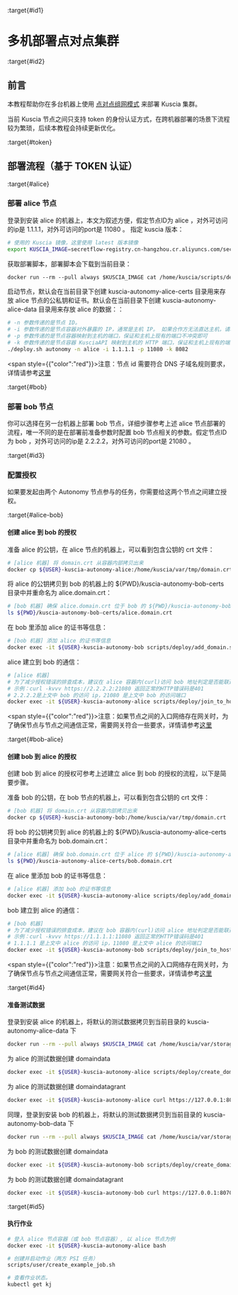 :target{#id1}

# 多机部署点对点集群

:target{#id2}

## 前言

本教程帮助你在多台机器上使用 [点对点组网模式](../reference/architecture_cn.mdx#peer-to-peer) 来部署 Kuscia 集群。

当前 Kuscia 节点之间只支持 token 的身份认证方式，在跨机器部署的场景下流程较为繁琐，后续本教程会持续更新优化。

:target{#token}

## 部署流程（基于 TOKEN 认证）

:target{#alice}

### 部署 alice 节点

登录到安装 alice 的机器上，本文为叙述方便，假定节点ID为 alice ，对外可访问的ip是 1.1.1.1，对外可访问的port是 11080 。
指定 kuscia 版本：

```bash
# 使用的 Kuscia 镜像，这里使用 latest 版本镜像
export KUSCIA_IMAGE=secretflow-registry.cn-hangzhou.cr.aliyuncs.com/secretflow/kuscia
```

获取部署脚本，部署脚本会下载到当前目录：

```default
docker run --rm --pull always $KUSCIA_IMAGE cat /home/kuscia/scripts/deploy/deploy.sh > deploy.sh && chmod u+x deploy.sh
```

启动节点，默认会在当前目录下创建 kuscia-autonomy-alice-certs 目录用来存放 alice 节点的公私钥和证书。默认会在当前目录下创建 kuscia-autonomy-alice-data 目录用来存放 alice 的数据：：

```bash
# -n 参数传递的是节点 ID。
# -i 参数传递的是节点容器对外暴露的 IP，通常是主机 IP。 如果合作方无法直达主机，请填写网关映射的IP。
# -p 参数传递的是节点容器映射到主机的端口，保证和主机上现有的端口不冲突即可
# -k 参数传递的是节点容器 KusciaAPI 映射到主机的 HTTP 端口，保证和主机上现有的端口不冲突即可
./deploy.sh autonomy -n alice -i 1.1.1.1 -p 11080 -k 8082
```

<span style={{"color":"red"}}>注意：节点 id 需要符合 DNS 子域名规则要求，详情请参考[这里](https://kubernetes.io/zh-cn/docs/concepts/overview/working-with-objects/names/#dns-subdomain-names)</span>

:target{#bob}

### 部署 bob 节点

你可以选择在另一台机器上部署 bob 节点，详细步骤参考上述 alice 节点部署的流程，唯一不同的是在部署前准备参数时配置 bob 节点相关的参数。假定节点ID为 bob ，对外可访问的ip是 2.2.2.2，对外可访问的port是 21080 。

:target{#id3}

### 配置授权

如果要发起由两个 Autonomy 节点参与的任务，你需要给这两个节点之间建立授权。

:target{#alice-bob}

#### 创建 alice 到 bob 的授权

准备 alice 的公钥，在 alice 节点的机器上，可以看到包含公钥的 crt 文件：

```bash
# [alice 机器] 将 domain.crt 从容器内部拷贝出来
docker cp ${USER}-kuscia-autonomy-alice:/home/kuscia/var/tmp/domain.crt .
```

将 alice 的公钥拷贝到 bob 的机器上的 $\{PWD}/kuscia-autonomy-bob-certs 目录中并重命名为 alice.domain.crt：

```bash
# [bob 机器] 确保 alice.domain.crt 位于 bob 的 ${PWD}/kuscia-autonomy-bob-certs 目录中
ls ${PWD}/kuscia-autonomy-bob-certs/alice.domain.crt
```

在 bob 里添加 alice 的证书等信息：

```bash
# [bob 机器] 添加 alice 的证书等信息
docker exec -it ${USER}-kuscia-autonomy-bob scripts/deploy/add_domain.sh alice p2p
```

alice 建立到 bob 的通信：

```bash
# [alice 机器]
# 为了减少授权错误的排查成本，建议在 alice 容器内(curl)访问 bob 地址判定是否能联通，之后再授权
# 示例：curl -kvvv https://2.2.2.2:21080 返回正常的HTTP错误码是401
# 2.2.2.2是上文中 bob 的访问 ip，21080 是上文中 bob 的访问端口
docker exec -it ${USER}-kuscia-autonomy-alice scripts/deploy/join_to_host.sh alice bob https://2.2.2.2:21080
```

<span style={{"color":"red"}}>注意：如果节点之间的入口网络存在网关时，为了确保节点与节点之间通信正常，需要网关符合一些要求，详情请参考[<span>这里</span>](networkrequirements.mdx)</span>

:target{#bob-alice}

#### 创建 bob 到 alice 的授权

创建 bob 到 alice 的授权可参考上述建立 alice 到 bob 的授权的流程，以下是简要步骤。

准备 bob 的公钥，在 bob 节点的机器上，可以看到包含公钥的 crt 文件：

```bash
# [bob 机器] 将 domain.crt 从容器内部拷贝出来
docker cp ${USER}-kuscia-autonomy-bob:/home/kuscia/var/tmp/domain.crt .
```

将 bob 的公钥拷贝到 alice 的机器上的 $\{PWD}/kuscia-autonomy-alice-certs 目录中并重命名为 bob.domain.crt：

```bash
# [alice 机器] 确保 bob.domain.crt 位于 alice 的 ${PWD}/kuscia-autonomy-alice-certs 目录中
ls ${PWD}/kuscia-autonomy-alice-certs/bob.domain.crt
```

在 alice 里添加 bob 的证书等信息：

```bash
# [alice 机器] 添加 bob 的证书等信息
docker exec -it ${USER}-kuscia-autonomy-alice scripts/deploy/add_domain.sh bob p2p
```

bob 建立到 alice 的通信：

```bash
# [bob 机器] 
# 为了减少授权错误的排查成本，建议在 bob 容器内(curl)访问 alice 地址判定是否能联通，之后再授权
# 示例：curl -kvvv https://1.1.1.1:11080 返回正常的HTTP错误码是401
# 1.1.1.1 是上文中 alice 的访问 ip，11080 是上文中 alice 的访问端口
docker exec -it ${USER}-kuscia-autonomy-bob scripts/deploy/join_to_host.sh bob alice https://1.1.1.1:11080
```

<span style={{"color":"red"}}>注意：如果节点之间的入口网络存在网关时，为了确保节点与节点之间通信正常，需要网关符合一些要求，详情请参考[<span>这里</span>](networkrequirements.mdx)</span>

:target{#id4}

#### 准备测试数据

登录到安装 alice 的机器上，将默认的测试数据拷贝到当前目录的 kuscia-autonomy-alice-data 下

```bash
docker run --rm --pull always $KUSCIA_IMAGE cat /home/kuscia/var/storage/data/alice.csv > kuscia-autonomy-alice-data/alice.csv
```

为 alice 的测试数据创建 domaindata

```bash
docker exec -it ${USER}-kuscia-autonomy-alice scripts/deploy/create_domaindata_alice_table.sh alice
```

为 alice 的测试数据创建 domaindatagrant

```bash
docker exec -it ${USER}-kuscia-autonomy-alice curl https://127.0.0.1:8070/api/v1/datamesh/domaindatagrant/create -X POST -H 'content-type: application/json' -d '{"author":"alice","domaindata_id":"alice-table","grant_domain":"bob"}' --cacert etc/certs/ca.crt --cert etc/certs/ca.crt --key etc/certs/ca.key
```

同理，登录到安装 bob 的机器上，将默认的测试数据拷贝到当前目录的 kuscia-autonomy-bob-data 下

```bash
docker run --rm --pull always $KUSCIA_IMAGE cat /home/kuscia/var/storage/data/bob.csv > kuscia-autonomy-bob-data/bob.csv
```

为 bob 的测试数据创建 domaindata

```bash
docker exec -it ${USER}-kuscia-autonomy-bob scripts/deploy/create_domaindata_bob_table.sh bob
```

为 bob 的测试数据创建 domaindatagrant

```bash
docker exec -it ${USER}-kuscia-autonomy-bob curl https://127.0.0.1:8070/api/v1/datamesh/domaindatagrant/create -X POST -H 'content-type: application/json' -d '{"author":"bob","domaindata_id":"bob-table","grant_domain":"alice"}' --cacert etc/certs/ca.crt --cert etc/certs/ca.crt --key etc/certs/ca.key
```

:target{#id5}

#### 执行作业

```bash
# 登入 alice 节点容器（或 bob 节点容器）, 以 alice 节点为例
docker exec -it ${USER}-kuscia-autonomy-alice bash

# 创建并启动作业（两方 PSI 任务）
scripts/user/create_example_job.sh

# 查看作业状态。
kubectl get kj
```
